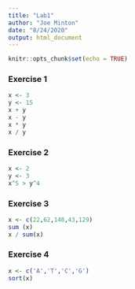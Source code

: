 ```yaml
---
title: "Lab1"
author: "Joe Minton"
date: "8/24/2020"
output: html_document
---
```


```r
knitr::opts_chunk$set(echo = TRUE)
```

### Exercise 1
```r
x <- 3
y <- 15
x + y
x - y 
x * y 
x / y 
```


### Exercise 2
```r
x <- 2
y <- 3
x^5 > y^4
```

### Exercise 3
``` r
x <- c(22,62,148,43,129)
sum (x)
x / sum(x)
```

### Exercise 4
``` r
x <- c('A','T','C','G')
sort(x)
```